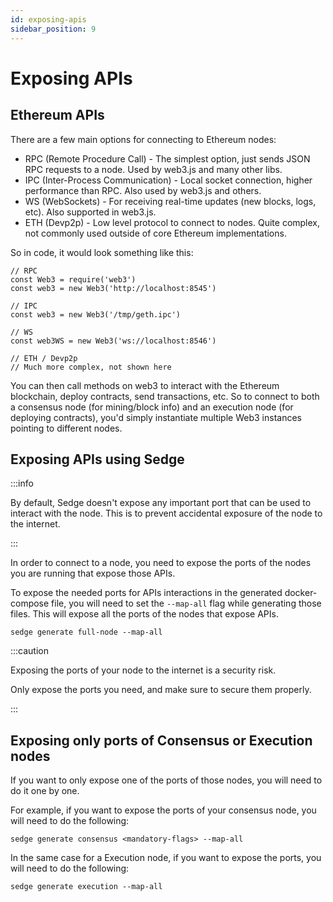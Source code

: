 ```yaml
---
id: exposing-apis
sidebar_position: 9
---
```


# Exposing APIs

## Ethereum APIs

There are a few main options for connecting to Ethereum nodes:

- RPC (Remote Procedure Call) - The simplest option, just sends JSON RPC requests to a node. Used by web3.js and many other libs.
- IPC (Inter-Process Communication) - Local socket connection, higher performance than RPC. Also used by web3.js and others.
- WS (WebSockets) - For receiving real-time updates (new blocks, logs, etc). Also supported in web3.js.
- ETH (Devp2p) - Low level protocol to connect to nodes. Quite complex, not commonly used outside of core Ethereum implementations.

So in code, it would look something like this:
```
// RPC
const Web3 = require('web3')
const web3 = new Web3('http://localhost:8545')

// IPC
const web3 = new Web3('/tmp/geth.ipc')

// WS
const web3WS = new Web3('ws://localhost:8546')

// ETH / Devp2p
// Much more complex, not shown here
```

You can then call methods on web3 to interact with the Ethereum blockchain, deploy contracts, send transactions, etc.
So to connect to both a consensus node (for mining/block info) and an execution node (for deploying contracts), you'd
simply instantiate multiple Web3 instances pointing to different nodes.

## Exposing APIs using Sedge

:::info

By default, Sedge doesn't expose any important port that can be used to interact with the node.
This is to prevent accidental exposure of the node to the internet.

:::

In order to connect to a node, you need to expose the ports of the nodes you are running that expose those APIs.


To expose the needed ports for APIs interactions in the generated docker-compose file, you will need to set the
`--map-all` flag while generating those files. This will expose all the ports of the nodes that expose APIs.

```
sedge generate full-node --map-all
```

:::caution

Exposing the ports of your node to the internet is a security risk.

Only expose the ports you need, and make sure to secure them properly.

:::

## Exposing only ports of Consensus or Execution nodes

If you want to only expose one of the ports of those nodes, you will need to do it one by one.

For example, if you want to expose the ports of your consensus node, you will need to do the following:

```
sedge generate consensus <mandatory-flags> --map-all
```

In the same case for a Execution node, if you want to expose the ports, you will need to do the following:

```
sedge generate execution --map-all
```